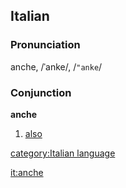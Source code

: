 ==Italian==
===Pronunciation===
anche, /ˈanke/, /<tt>"anke</tt>/
===Conjunction===
'''anche'''

# [[also]]
[[category:Italian language]]

[[it:anche]]